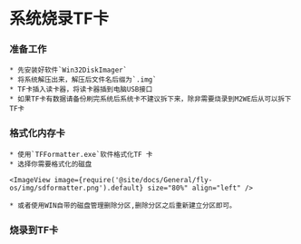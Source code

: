 
# 系统烧录TF卡

### 准备工作

    * 先安装好软件`Win32DiskImager`
    * 将系统解压出来，解压后文件名后缀为`.img`
    * TF卡插入读卡器，将读卡器插到电脑USB接口
    * 如果TF卡有数据请备份刷完系统后系统卡不建议拆下来，除非需要烧录到M2WE后从可以拆下TF卡

### 格式化内存卡

    * 使用`TFFormatter.exe`软件格式化TF 卡
    * 选择你需要格式化的磁盘

    <ImageView image={require('@site/docs/General/fly-os/img/sdformatter.png').default} size="80%" align="left" />

    * 或者使用WIN自带的磁盘管理删除分区,删除分区之后重新建立分区即可。

### 烧录到TF卡

<WIN32 />